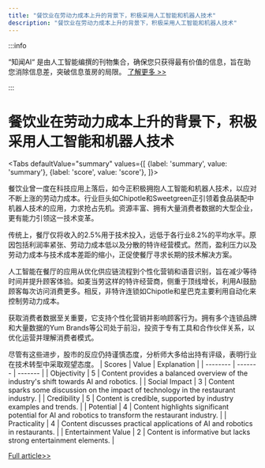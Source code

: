 ```yaml
---
title: "餐饮业在劳动力成本上升的背景下，积极采用人工智能和机器人技术"
description: "餐饮业在劳动力成本上升的背景下，积极采用人工智能和机器人技术"
---
```



:::info

“知闻AI“ 是由人工智能编撰的刊物集合，确保您只获得最有价值的信息，旨在助您消除信息差，突破信息茧房的局限。  [了解更多 >>](/)

:::

# 餐饮业在劳动力成本上升的背景下，积极采用人工智能和机器人技术


<Tabs
	defaultValue="summary"
	values={[
	{label: 'summary', value: 'summary'},
	{label: 'score', value: 'score'},
]}>
<TabItem value="summary">


餐饮业曾一度在科技应用上落后，如今正积极拥抱人工智能和机器人技术，以应对不断上涨的劳动力成本。行业巨头如Chipotle和Sweetgreen正引领着食品装配中机器人技术的应用，力求抢占先机。资源丰富、拥有大量消费者数据的大型企业，更有能力引领这一技术变革。

传统上，餐厅仅将收入的2.5%用于技术投入，远低于各行业8.2%的平均水平。原因包括利润率紧张、劳动力成本低以及分散的特许经营模式。然而，盈利压力以及劳动力成本与技术成本差距的缩小，正促使餐厅寻求长期的技术解决方案。

人工智能在餐厅的应用从优化供应链流程到个性化营销和语音识别，旨在减少等待时间并提升顾客体验。如麦当劳这样的特许经营商，侧重于顶线增长，利用AI鼓励顾客每次访问消费更多。相反，非特许连锁如Chipotle和星巴克主要利用自动化来控制劳动力成本。

获取消费者数据至关重要，它支持个性化营销并影响顾客行为。拥有多个连锁品牌和大量数据的Yum Brands等公司处于前沿，投资于专有工具和合作伙伴关系，以优化运营并理解消费者模式。

尽管有这些进步，股市的反应仍持谨慎态度，分析师大多给出持有评级，表明行业在技术转型中采取观望态度。
</TabItem>
<TabItem value="score">
	| Scores     | Value   | Explanation |
	| -------- | ------- | ------- |
	| Objectivity  | 5    | Content provides a balanced overview of the industry's shift towards AI and robotics.    |
	| Social Impact | 3     | Content sparks some discussion on the impact of technology in the restaurant industry.    |
	| Credibility    | 5    | Content is credible, supported by industry examples and trends.    |
	| Potential    | 4    | Content highlights significant potential for AI and robotics to transform the restaurant industry.    |
	| Practicality    | 4    | Content discusses practical applications of AI and robotics in restaurants.    |
	| Entertainment Value    | 2    | Content is informative but lacks strong entertainment elements.    |
</TabItem>
</Tabs>

[Full article>>](https://www.cnbc.com/2024/06/04/these-restaurants-are-taking-the-lead-on-ai-and-robots-what-it-means-for-their-stocks.html)

